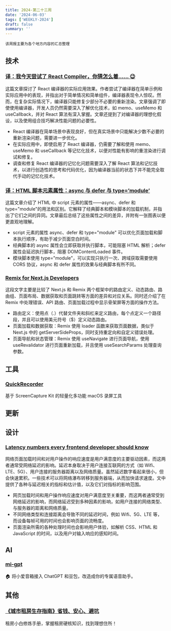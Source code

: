 ```yaml
---
title: 2024-第二十三周
date: '2024-06-03'
tags: ['WEEKLY-2024']
draft: false
summary: ''
---
```


`该周报主要为各个地方内容的汇总整理`

<TOCInlineWithSticky toc={props.toc} />

## 技术

### [译：我今天尝试了 React Compiler，你猜怎么着…… 😉](https://sorrycc.com/i-tried-react-compiler/)

这篇文章探讨了 React 编译器的实际应用效果。作者尝试了编译器在简单示例和实际应用中的表现，并指出对于简单情况和简单组件，编译器表现令人惊叹。然而，在复杂实际情况下，编译器只能修复少部分不必要的重新渲染。文章强调了即使使用编译器，开发人员仍然需要深入了解优化技术，如 memo、useMemo 和 useCallback，并对 React 算法有深入掌握。文章还提到了对编译器的理想化假设，以及使用组合技巧解决性能问题的必要性。

- React 编译器在简单场景中表现良好，但在真实场景中只能解决少数不必要的重新渲染问题，需要进一步优化。
- 在实际应用中，即使启用了 React 编译器，仍需要了解和使用 memo、useMemo 和 useCallback 等记忆化技术，以便对性能有影响的重渲染进行调试和修复。
- 调查和修复 React 编译器的记忆化问题需要深入了解 React 算法和记忆技术，以进行创造性的思考和代码优化，因为编译器当前的状态下并不能完全取代手动的记忆化技术。

### [译：HTML 脚本元素属性：async 与 defer 与 type=’module’](https://sorrycc.com/html-script-element-attributes-async-vs-defer-vs-typemodule/)

这篇文章介绍了 HTML 中 script 元素的属性——async、defer 和 type="module"的用法和区别。它解释了经典脚本和模块脚本的加载机制，并指出了它们之间的异同。文章最后总结了这些属性之间的差异，并附有一张图表以便更直观地理解。

- script 元素的属性 async、defer 和 type="module" 可以优化页面加载和脚本执行顺序，有助于减少页面空白时间。
- 经典脚本的 async 属性会立即获取并执行脚本，可能阻塞 HTML 解析；defer 属性会延迟执行脚本，阻塞 DOMContentLoaded 事件。
- 模块脚本使用 type="module"，可以实现只执行一次、跨域获取需要使用 CORS 协议，async 和 defer 属性的效果与经典脚本有所不同。

### [Remix for Next.js Developers](https://remixfornextdevs.com/)

这段文字主要是比较了 Next.js 和 Remix 两个框架中的路由定义、动态路由、路由组、页面布局、数据获取和页面跳转等方面的差异和对应关系。同时还介绍了在 Remix 中处理错误、API 路由、页面加载过程中显示骨架屏等方面的操作方法。

- 路由定义：使用点（.）代替文件夹和斜杠来定义路由，每个点定义一个路径段，并且可以使用美元符号（$）定义动态路由。
- 页面加载和数据获取：Remix 使用 loader 函数来获取页面数据，类似于 Next.js 中的 getServerSideProps，同时支持重定向和自定义错误处理。
- 页面导航和状态管理：Remix 使用 useNavigate 进行页面导航，使用 useRevalidator 进行页面重新加载，并且使用 useSearchParams 处理查询参数。

## 工具

### [QuickRecorder](https://github.com/lihaoyun6/QuickRecorder)

 基于 ScreenCapture Kit 的轻量化多功能 macOS 录屏工具

## 更新

## 设计

### [Latency numbers every frontend developer should know](https://vercel.com/blog/latency-numbers-every-web-developer-should-know)

网络页面加载时间和对用户操作的响应速度是用户满意度的主要驱动因素，而这两者通常受网络延迟的影响。延迟本身取决于用户连接互联网的方式（如 Wifi、LTE、5G）、用户连接的服务器距离以及网络质量。虽然延迟数字看起来很小，但会快速累积。一些技术可以将网络瀑布转移到服务器端，从而加快请求速度。文中提供了各种与延迟相关的指标和估计值，以及它们对指标的影响范围。

- 网页加载时间和用户操作响应速度对用户满意度至关重要，而这两者通常受到网络延迟的影响，而网络延迟受到多种因素的影响，如用户连接的网络类型、与服务器的距离和网络质量。
- 不同网络类型和连接距离会导致不同的延迟时间，例如 Wifi、5G、LTE 等，而设备每帧可用的时间也会影响页面的流畅度。
- 页面渲染所需的各种处理时间也会影响用户体验，如解析 CSS、HTML 和 JavaScript 的时间，以及用户对输入响应的感知时间。

## AI

### [mi-gpt](https://github.com/idootop/mi-gpt)

🏠 将小爱音箱接入 ChatGPT 和豆包，改造成你的专属语音助手。

## 其他

### [《城市租房生存指南》省钱、安心、避坑](https://zufang.ababtools.com/)

租房小白修炼手册，掌握租房硬核知识，找到理想住所！

